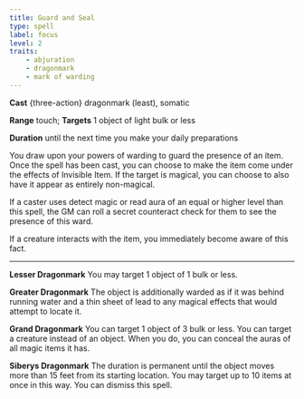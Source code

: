 ```yaml
---
title: Guard and Seal
type: spell
label: focus
level: 2
traits:
    - abjuration
    - dragonmark
    - mark of warding
---
```


**Cast** {three-action} dragonmark (least), somatic

**Range** touch; **Targets** 1 object of light bulk or less

**Duration** until the next time you make your daily preparations

You draw upon your powers of warding to guard the presence of an item. Once the spell has been cast, you can choose to make the item come under the effects of Invisible Item. If the target is magical, you can choose to also have it appear as entirely non-magical.

If a caster uses detect magic or read aura of an equal or higher level than this spell, the GM can roll a secret counteract check for them to see the presence of this ward.

If a creature interacts with the item, you immediately become aware of this fact.

---

**Lesser Dragonmark** You may target 1 object of 1 bulk or less.

**Greater Dragonmark** The object is additionally warded as if it was behind running water and a thin sheet of lead to any magical effects that would attempt to locate it.

**Grand Dragonmark** You can target 1 object of 3 bulk or less. You can target a creature instead of an object. When you do, you can conceal the auras of all magic items it has.

**Siberys Dragonmark** The duration is permanent until the object moves more than 15 feet from its starting location. You may target up to 10 items at once in this way. You can dismiss this spell.
